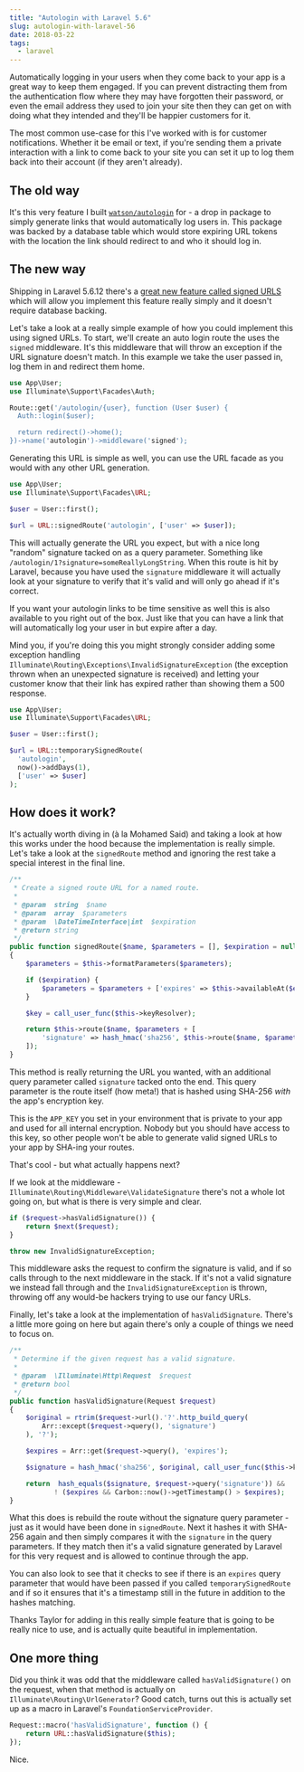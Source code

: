 ---
title: "Autologin with Laravel 5.6"
slug: autologin-with-laravel-56
date: 2018-03-22
tags:
  - laravel
---

Automatically logging in your users when they come back to your app is a great way to keep them engaged. If you can prevent distracting them from the authentication flow where they may have forgotten their password, or even the email address they used to join your site then they can get on with doing what they intended and they'll be happier customers for it.

The most common use-case for this I've worked with is for customer notifications. Whether it be email or text, if you're sending them a private interaction with a link to come back to your site you can set it up to log them back into their account (if they aren't already).

## The old way

It's this very feature I built [`watson/autologin`](https://github.com/dwightwatson/autologin) for - a drop in package to simply generate links that would automatically log users in. This package was backed by a database table which would store expiring URL tokens with the location the link should redirect to and who it should log in.

## The new way

Shipping in Laravel 5.6.12 there's a [great new feature called signed URLS](https://laravel.com/docs/5.6/urls#signed-urls) which will allow you implement this feature really simply and it doesn't require database backing.

Let's take a look at a really simple example of how you could implement this using signed URLs. To start, we'll create an auto login route the uses the `signed` middleware. It's this middleware that will throw an exception if the URL signature doesn't match. In this example we take the user passed in, log them in and redirect them home.

```php
use App\User;
use Illuminate\Support\Facades\Auth;

Route::get('/autologin/{user}, function (User $user) {
  Auth::login($user);

  return redirect()->home();
})->name('autologin')->middleware('signed');
```

Generating this URL is simple as well, you can use the URL facade as you would with any other URL generation.

```php
use App\User;
use Illuminate\Support\Facades\URL;

$user = User::first();

$url = URL::signedRoute('autologin', ['user' => $user]);
```

This will actually generate the URL you expect, but with a nice long "random" signature tacked on as a query parameter. Something like `/autologin/1?signature=someReallyLongString`. When this route is hit by Laravel, because you have used the `signature` middleware it will actually look at your signature to verify that it's valid and will only go ahead if it's correct.

If you want your autologin links to be time sensitive as well this is also available to you right out of the box. Just like that you can have a link that will automatically log your user in but expire after a day.

Mind you, if you're doing this you might strongly consider adding some exception handling `Illuminate\Routing\Exceptions\InvalidSignatureException` (the exception thrown when an unexpected signature is received) and letting your customer know that their link has expired rather than showing them a 500 response.

```php
use App\User;
use Illuminate\Support\Facades\URL;

$user = User::first();

$url = URL::temporarySignedRoute(
  'autologin',
  now()->addDays(1),
  ['user' => $user]
);
```

## How does it work?

It's actually worth diving in (à la Mohamed Said) and taking a look at how this works under the hood because the implementation is really simple. Let's take a look at the `signedRoute` method and ignoring the rest take a special interest in the final line.

```php
/**
 * Create a signed route URL for a named route.
 *
 * @param  string  $name
 * @param  array  $parameters
 * @param  \DateTimeInterface|int  $expiration
 * @return string
 */
public function signedRoute($name, $parameters = [], $expiration = null)
{
    $parameters = $this->formatParameters($parameters);

    if ($expiration) {
        $parameters = $parameters + ['expires' => $this->availableAt($expiration)];
    }

    $key = call_user_func($this->keyResolver);

    return $this->route($name, $parameters + [
        'signature' => hash_hmac('sha256', $this->route($name, $parameters), $key),
    ]);
}
```

This method is really returning the URL you wanted, with an additional query parameter called `signature` tacked onto the end. This query parameter is the route itself (how meta!) that is hashed using SHA-256 _with_ the app's encryption key.

This is the `APP_KEY` you set in your environment that is private to your app and used for all internal encryption. Nobody but you should have access to this key, so other people won't be able to generate valid signed URLs to your app by SHA-ing your routes.

That's cool - but what actually happens next?

If we look at the middleware - `Illuminate\Routing\Middleware\ValidateSignature` there's not a whole lot going on, but what is there is very simple and clear.

```php
if ($request->hasValidSignature()) {
    return $next($request);
}

throw new InvalidSignatureException;
```

This middleware asks the request to confirm the signature is valid, and if so calls through to the next middleware in the stack. If it's not a valid signature we instead fall through and the `InvalidSignatureException` is thrown, throwing off any would-be hackers trying to use our fancy URLs.

Finally, let's take a look at the implementation of `hasValidSignature`. There's a little more going on here but again there's only a couple of things we need to focus on.

```php
/**
 * Determine if the given request has a valid signature.
 *
 * @param  \Illuminate\Http\Request  $request
 * @return bool
 */
public function hasValidSignature(Request $request)
{
    $original = rtrim($request->url().'?'.http_build_query(
        Arr::except($request->query(), 'signature')
    ), '?');

    $expires = Arr::get($request->query(), 'expires');

    $signature = hash_hmac('sha256', $original, call_user_func($this->keyResolver));

    return  hash_equals($signature, $request->query('signature')) &&
           ! ($expires && Carbon::now()->getTimestamp() > $expires);
}
```

What this does is rebuild the route without the signature query parameter - just as it would have been done in `signedRoute`. Next it hashes it with SHA-256 again and then simply compares it with the `signature` in the query parameters. If they match then it's a valid signature generated by Laravel for this very request and is allowed to continue through the app.

You can also look to see that it checks to see if there is an `expires` query parameter that would have been passed if you called `temporarySignedRoute` and if so it ensures that it's a timestamp still in the future in addition to the hashes matching.

Thanks Taylor for adding in this really simple feature that is going to be really nice to use, and is actually quite beautiful in implementation.

## One more thing

Did you think it was odd that the middleware called `hasValidSignature()` on the request, when that method is actually on `Illuminate\Routing\UrlGenerator`? Good catch, turns out this is actually set up as a macro in Laravel's `FoundationServiceProvider`.

```php
Request::macro('hasValidSignature', function () {
    return URL::hasValidSignature($this);
});
```

Nice.
